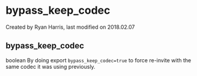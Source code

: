 
# bypass_keep_codec 

 Created by  Ryan Harris, last modified on 2018.02.07

## bypass_keep_codec

boolean By doing export `bypass_keep_codec=true` to force re-invite with the same codec it was using previously.


